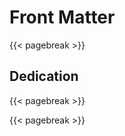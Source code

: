 # Front Matter {.unnumbered}

{{< pagebreak >}}

::: {.content-hidden when-format="pdf"}
# Dedication {.unnumbered}
:::

\thispagestyle{empty}
\vspace*{\fill}
\begin{center}
\textit{For Ástrós, who reminds me daily of what no machine can replicate.}
\end{center}
\bigskip
\begin{center}
\textit{And to our daughters, Alexandra and Matthildur: \\ may you author your life stories through lived experiences. \\ You are the core of mine.}
\end{center}
\vfill

{{< pagebreak >}}

\thispagestyle{empty}
\vspace*{\fill}
\begin{center}
\textit{We are not building a sanctuary to protect humanity from the storm of artificial intelligence. We are building an arena. Our purpose is to engineer a crisis of choice so profound that it forces humanity to remember what it is, and to become the best version of itself in the struggle. This is not about survival; it is about a forced and glorious ascent.}
\end{center}
\bigskip
\begin{center}
--- Magnús Smári Smárason \\
August 5, 2025
\end{center}
\vfill

{{< pagebreak >}}
